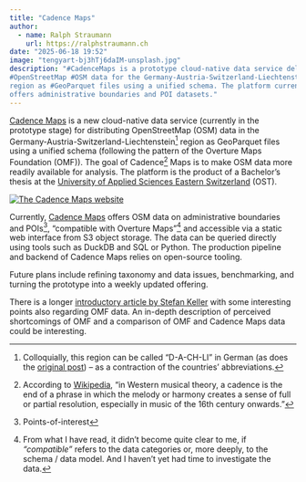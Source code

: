 ```yaml
---
title: "Cadence Maps"
author:
  - name: Ralph Straumann
    url: https://ralphstraumann.ch
date: "2025-06-18 19:52"
image: "tengyart-bj3hTj6daIM-unsplash.jpg"
description: "#CadenceMaps is a prototype cloud-native data service delivering 
#OpenStreetMap #OSM data for the Germany-Austria-Switzerland-Liechtenstein 
region as #GeoParquet files using a unified schema. The platform currently 
offers administrative boundaries and POI datasets."
---
```


[Cadence Maps](https://cadencemaps.infs.ch/) is a new cloud-native data service 
(currently in the prototype stage) for distributing OpenStreetMap (OSM) data in 
the Germany-Austria-Switzerland-Liechtenstein[^dachli] region as GeoParquet 
files using a unified schema (following the pattern of the Overture Maps 
Foundation (OMF)). The goal of Cadence[^cadence] Maps is to make OSM data more readily 
available for analysis. The platform is the product of a Bachelor's thesis at 
the [University of Applied Sciences Eastern Switzerland](https://www.ost.ch/en/) 
(OST).

[![The *Cadence Maps* website](cadence-maps.png "The Cadence Maps website")](https://cadencemaps.infs.ch/)

Currently, [Cadence Maps](https://cadencemaps.infs.ch/) offers OSM data on 
administrative boundaries and POIs^[Points-of-interest], "compatible with 
Overture Maps"[^compatible] and accessible via a static web interface from S3 
object storage. The data can be queried directly using tools such as DuckDB and 
SQL or Python. The production pipeline and backend of Cadence Maps relies on 
open-source tooling.

Future plans include refining taxonomy and data issues, benchmarking, and 
turning the prototype into a weekly updated offering.

There is a longer [introductory article by Stefan Keller](https://www.linkedin.com/pulse/cadence-maps-cloud-native-osm-geoparquet-data-service-stefan-keller-6kmje/?trackingId=ssAjiWEge%2FpWcnE%2F6li9Iw%3D%3D) with some interesting points also 
regarding OMF data. An in-depth description of perceived shortcomings of OMF 
and a comparison of OMF and Cadence Maps data could be interesting.

[^dachli]: Colloquially, this region can be called "D-A-CH-LI" in German (as 
does the [original post](https://www.linkedin.com/pulse/cadence-maps-cloud-native-osm-geoparquet-data-service-stefan-keller-6kmje/?trackingId=ssAjiWEge%2FpWcnE%2F6li9Iw%3D%3D)) – as a contraction of the 
countries' abbreviations.
[^compatible]: From what I have read, it didn't become quite clear to me, if 
*"compatible"*&#32;refers to the data categories or, more deeply, to the schema / 
data model. And I haven't yet had time to investigate the data.
[^cadence]: According to [Wikipedia](https://en.wikipedia.org/wiki/Cadence), "in 
Western musical theory, a cadence is the end of a phrase in which the melody or 
harmony creates a sense of full or partial resolution, especially in music of 
the 16th century onwards."